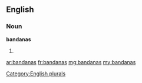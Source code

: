 ==English==

===Noun===
'''bandanas'''

# {{plural of|[[bandana]]}}

[[Category:English plurals]]

[[ar:bandanas]]
[[fr:bandanas]]
[[mg:bandanas]]
[[my:bandanas]]